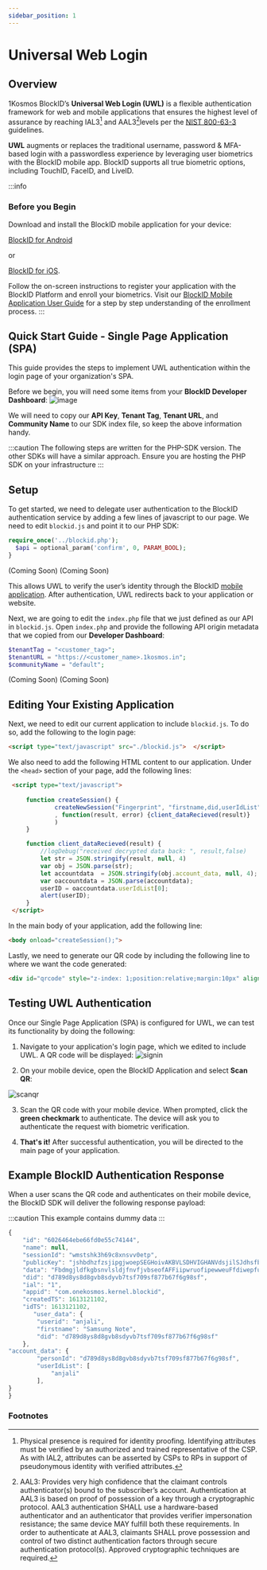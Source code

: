 ```yaml
---
sidebar_position: 1
---
```



# Universal Web Login

## Overview



1Kosmos BlockID’s **Universal Web Login (UWL)** is a flexible authentication framework for web and mobile applications that ensures the highest level of assurance by reaching IAL3[^1] and AAL3[^2]levels per the [NIST 800-63-3](https://doi.org/10.6028/NIST.SP.800-63-3) guidelines. 

**UWL** augments or replaces the traditional username, password & MFA-based login with a passwordless experience by leveraging user biometrics with the BlockID mobile app. BlockID supports all true biometric options, including TouchID, FaceID, and LiveID.

:::info
### Before you Begin
Download and install the BlockID mobile application for your device: 

[BlockID for Android](https://play.google.com/store/apps/details?id=com.onekosmos.kernel.blockid)

 or 

[BlockID for iOS](https://apps.apple.com/us/app/blockid/id1539421428). 

Follow the on-screen instructions to register your application with the BlockID Platform and enroll your biometrics. Visit our [BlockID Mobile Application User Guide](https://1kosmos.document360.io/docs/blockid-mobile-application-user-guide#EnrollBio) for a step by step understanding of the enrollment process.
:::

## Quick Start Guide - Single Page Application (SPA)
This guide provides the steps to implement UWL authentication within the login page of your organization's SPA.

Before we begin, you will need some items from your **BlockID Developer Dashboard**:
![image](../../static/img/uwl/uwlapi.png)

We will need to copy our **API Key**, **Tenant Tag**, **Tenant URL**, and **Community Name** to our 
SDK index file, so keep the above information handy. 

:::caution
The following steps are written for the PHP-SDK version. The other SDKs will have a similar approach. Ensure you are hosting the PHP SDK on your infrastructure 
:::

## Setup
To get started, we need to delegate user authentication to the BlockID authentication service by adding a few lines of javascript to our page. We need to edit `blockid.js` and point it to our PHP SDK: 


<Tabs groupId="operating-systems">
  <TabItem value="php" label="PHP">  

```php title=src/blockid.php 
require_once('../blockid.php');
  $api = optional_param('confirm', 0, PARAM_BOOL);
}
```
</TabItem>
  <TabItem value="js" label="JavaScript" className="gray-text">
(Coming Soon)
</TabItem>
  <TabItem value="node" label="NodeJS" className="gray-text">
(Coming Soon)
</TabItem>
</Tabs>

This allows UWL to verify the user’s identity through the BlockID [mobile application](https://docs.1kosmos.com/docs/blockid-mobile-application-user-guide). After authentication, UWL  redirects back to your application or website. 

Next, we are going to edit the `index.php` file that we just defined as our API in `blockid.js`. Open `index.php` and provide the following API origin metadata that we copied from our **Developer Dashboard**:


<Tabs groupId="operating-systems">
 <TabItem value="php" label="PHP">

 ```php title=src/index.php 
 $tenantTag = "<customer_tag>";
 $tenantURL = "https://<customer_name>.1kosmos.in";
 $communityName = "default";
 ```
 </TabItem>
 <TabItem value="js" label="JavaScript" className="gray-text">
(Coming Soon)
 </TabItem>
 <TabItem value="node" label="NodeJS" className="gray-text">
(Coming Soon)
 </TabItem>
</Tabs>

##  Editing Your Existing Application

Next, we need to edit our current application to include `blockid.js`. To do so, add the following to the login page:
```html
<script type="text/javascript" src="./blockid.js">  </script>
```
We also need to add the following HTML content to our application. Under the `<head>` section of your page, add the following lines:

```html
 <script type="text/javascript">
 
     function createSession() {
             createNewSession("Fingerprint", "firstname,did,userIdList", "qrcode",null 
             , function(result, error) {client_dataRecieved(result)}
             )
     }

     function client_dataRecieved(result) {
         //logDebug("received decrypted data back: ", result,false)
         let str = JSON.stringify(result, null, 4)
         var obj = JSON.parse(str);
         let accountdata  = JSON.stringify(obj.account_data, null, 4);
         var oaccountdata = JSON.parse(accountdata);
         userID = oaccountdata.userIdList[0];
         alert(userID);
     }
 </script>
```

In the main body of your application, add the following line:
```html
<body onload="createSession();">
  ```
  
 Lastly, we need to generate our QR code by including the following line to where we want the code generated:
 ```html
 <div id="qrcode" style="z-index: 1;position:relative;margin:10px" align="center"> </div>
```


## Testing UWL Authentication
  
Once our Single Page Application (SPA) is configured for UWL, we can test its functionality by doing the following:

1. Navigate to your application's login page, which we edited to include UWL. A QR code will be displayed:
![signin](../../static/img/uwl/signin.png)

2. On your mobile device, open the BlockID Application and select **Scan QR**:

![scanqr](../../static/img/uwl/scanqr.png)

3. Scan the QR code with your mobile device. When prompted, click the **green checkmark** to authenticate. The device will ask you to authenticate the request with biometric verification. 


4. **That's it!** After successful authentication, you will be directed to the main page of your application. 

## Example BlockID Authentication Response   

When a user scans the QR code and authenticates on their mobile device, the BlockID SDK will deliver the following response payload: 

:::caution
This example contains dummy data
:::

```javascript
{
    "id": "6026464ebe66fd0e55c74144",
    "name": null,
    "sessionId": "wmstshk3h69c8xnsvv0etp",
    "publicKey": "jshbdhzfzsjipgjwoepSEGHoivAKBVLSDHVIGHANVdsjilSJdhsfbgAKJFHlajsFGSDJKFBJSDGFZESFODGJBVESJLJSFVKSAKF",
    "data": "FbdmgjldfkgbsnvlsldjfnvfjvbseofAFFiipwruofipewweuFfdiwepfuiwvdcbEjdpiaoufhuwioeadklhcfjbjdsDSkjfvhesoigvdjbjoifvhesufiwDFrsguhfsklfiorushfvbxkjigjslhidjxviodufjkxvbiseodufhvisfdepirouyfuosfidlxj",
    "did": "d789d8ys8d8gvb8sdyvb7tsf709sf877b67f6g98sf",
    "ial": "1",
    "appid": "com.onekosmos.kernel.blockid",
    "createdTS": 1613121102,
    "idTS": 1613121102,
       "user_data": {
        "userid": "anjali",
        "firstname": "Samsung Note",
        "did": "d789d8ys8d8gvb8sdyvb7tsf709sf877b67f6g98sf"
    },
"account_data": {
        "personId": "d789d8ys8d8gvb8sdyvb7tsf709sf877b67f6g98sf",
        "userIdList": [
            "anjali"
        ],
}
}
```
### Footnotes

[^1]:Physical presence is required for identity proofing. Identifying attributes must be verified by an authorized and trained representative of the CSP. As with IAL2, attributes can be asserted by CSPs to RPs in support of pseudonymous identity with verified attributes.

[^2]:AAL3: Provides very high confidence that the claimant controls authenticator(s) bound to the subscriber’s account. Authentication at AAL3 is based on proof of possession of a key through a cryptographic protocol. AAL3 authentication SHALL use a hardware-based authenticator and an authenticator that provides verifier impersonation resistance; the same device MAY fulfill both these requirements. In order to authenticate at AAL3, claimants SHALL prove possession and control of two distinct authentication factors through secure authentication protocol(s). Approved cryptographic techniques are required.
